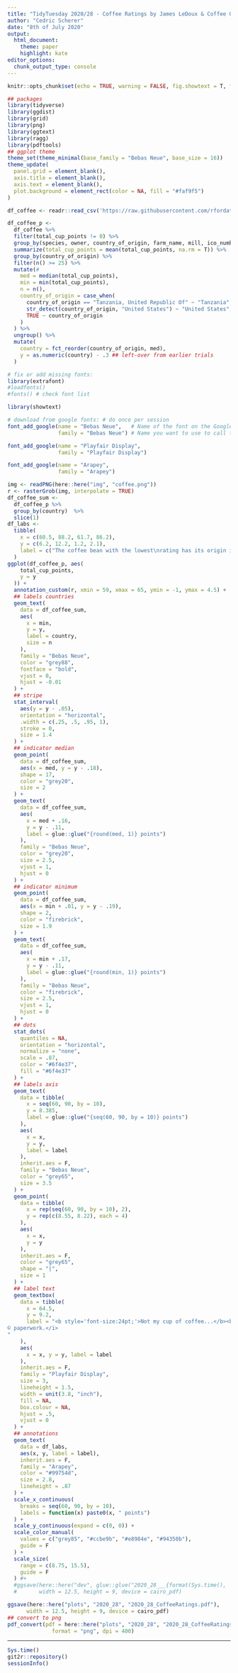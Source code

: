 ```yaml
---
title: "TidyTuesday 2020/28 - Coffee Ratings by James LeDoux & Coffee Quality Database"
author: "Cedric Scherer"
date: "8th of July 2020"
output:
  html_document:
    theme: paper
    highlight: kate
editor_options:
  chunk_output_type: console
---
```


```r
knitr::opts_chunk$set(echo = TRUE, warning = FALSE, fig.showtext = T, fig.retina = 1)
```

```r
## packages
library(tidyverse)
library(ggdist)
library(grid)
library(png)
library(ggtext)
library(ragg)
library(pdftools)
## ggplot theme
theme_set(theme_minimal(base_family = "Bebas Neue", base_size = 16))
theme_update(
  panel.grid = element_blank(),
  axis.title = element_blank(),
  axis.text = element_blank(),
  plot.background = element_rect(color = NA, fill = "#faf9f5")
)
```

```r
df_coffee <- readr::read_csv('https://raw.githubusercontent.com/rfordatascience/tidytuesday/master/data/2020/2020-07-07/coffee_ratings.csv')
```

```r
df_coffee_p <-
  df_coffee %>% 
  filter(total_cup_points != 0) %>% 
  group_by(species, owner, country_of_origin, farm_name, mill, ico_number, harvest_year, grading_date) %>% 
  summarize(total_cup_points = mean(total_cup_points, na.rm = T)) %>% 
  group_by(country_of_origin) %>%
  filter(n() >= 25) %>%
  mutate(#
    med = median(total_cup_points),
    min = min(total_cup_points),
    n = n(),
    country_of_origin = case_when(
      country_of_origin == "Tanzania, United Republic Of" ~ "Tanzania",
      str_detect(country_of_origin, "United States") ~ "United States",
      TRUE ~ country_of_origin
    )
  ) %>% 
  ungroup() %>% 
  mutate(
    country = fct_reorder(country_of_origin, med),
    y = as.numeric(country) - .3 ## left-over from earlier trials
  ) 
```

```r

# fix or add missing fonts:
library(extrafont)
#loadfonts()
#fonts() # check font list

library(showtext)

# download from google fonts: # do once per session
font_add_google(name = "Bebas Neue",   # Name of the font on the Google Fonts site
                family = "Bebas Neue") # Name you want to use to call the font

font_add_google(name = "Playfair Display",
                family = "Playfair Display")

font_add_google(name = "Arapey",
                family = "Arapey")


```



```r
img <- readPNG(here::here("img", "coffee.png"))
r <- rasterGrob(img, interpolate = TRUE)
df_coffee_sum <- 
  df_coffee_p %>% 
  group_by(country)  %>% 
  slice(1)
df_labs <-
  tibble(
    x = c(60.5, 88.2, 61.7, 86.2),
    y = c(6.2, 12.2, 1.2, 2.1),
    label = c("The coffee bean with the lowest\nrating has its origin in Guatemala.", "The best coffee—in\nterms of both median and\nmaximum rating—is shipped\nto you from Ethiopia!", "One bean from Nicaragua\ngot a bad rating, too.", "With 218 tested beans,\nMexico is the country with\nthe most reviews.")
  )
ggplot(df_coffee_p, aes(
    total_cup_points, 
    y = y
  )) + 
  annotation_custom(r, xmin = 59, xmax = 65, ymin = -1, ymax = 4.5) +
  ## labels countries
  geom_text(
    data = df_coffee_sum,
    aes(
      x = min, 
      y = y,
      label = country,
      size = n
    ),
    family = "Bebas Neue",
    color = "grey88",
    fontface = "bold",
    vjust = 0,
    hjust = -0.01
  ) +
  ## stripe
  stat_interval(
    aes(y = y - .05),
    orientation = "horizontal",
    .width = c(.25, .5, .95, 1),
    stroke = 0,
    size = 1.4
  ) +
  ## indicator median
  geom_point(
    data = df_coffee_sum,
    aes(x = med, y = y - .18),
    shape = 17,
    color = "grey20",
    size = 2
  ) + 
  geom_text(
    data = df_coffee_sum,
    aes(
      x = med + .16, 
      y = y - .11,
      label = glue::glue("{round(med, 1)} points") 
    ),
    family = "Bebas Neue",
    color = "grey20",
    size = 2.5,
    vjust = 1,
    hjust = 0
  ) +
  ## indicator minimum
  geom_point(
    data = df_coffee_sum,
    aes(x = min + .01, y = y - .19),
    shape = 2,
    color = "firebrick",
    size = 1.9
  ) + 
  geom_text(
    data = df_coffee_sum,
    aes(
      x = min + .17, 
      y = y - .11,
      label = glue::glue("{round(min, 1)} points") 
    ),
    family = "Bebas Neue",
    color = "firebrick",
    size = 2.5,
    vjust = 1,
    hjust = 0
  ) +
  ## dots
  stat_dots(
    quantiles = NA,
    orientation = "horizontal",
    normalize = "none",
    scale = .87,
    color = "#6f4e37",
    fill = "#6f4e37"
  ) +
  ## labels axis
  geom_text(
    data = tibble(
      x = seq(60, 90, by = 10),
      y = 8.385,
      label = glue::glue("{seq(60, 90, by = 10)} points")
    ),
    aes(
      x = x, 
      y = y,
      label = label
    ),
    inherit.aes = F,
    family = "Bebas Neue",
    color = "grey65",
    size = 3.5
  ) +
  geom_point(
    data = tibble(
      x = rep(seq(60, 90, by = 10), 2),
      y = rep(c(8.55, 8.22), each = 4)
    ),
    aes(
      x = x, 
      y = y
    ),
    inherit.aes = F,
    color = "grey65",
    shape = "|",
    size = 1
  ) +
  ## label text
  geom_textbox(
    data = tibble(
      x = 64.5,
      y = 9.2,
      label = "<b style='font-size:24pt;'>Not my cup of coffee...</b><br><br>Each dot depicts one coffee bean rated by Coffee Quality Institute's trained reviewers. In addition, the multiple interval stripes show where <b style='color:#6F2808;'>25%</b>, <b style='color:#CE711B;'>50%</b>, <b style='color:#AE9760;'> 95%</b>, and <b style='color:#A3A3A3;'>100%</b> of the beans fall along the rating gradient from 0 to 100 points. The rated coffee beans range from 59.8 points (Guatemala) to 89.9 (Ethiopia). Only countries of origin with 25 or more tested beans are shown. The red empty triangle marks the minimum rating, the black filled triangle indicates each country's median score.<br><br><i style='color:#99754d;'>Visualization by Cédric Scherer</i><br><i style='font-size:5pt;color:#99754d;'>Coffee stain: 
© paperwork.</i>
"
    ),
    aes(
      x = x, y = y, label = label
    ),
    inherit.aes = F,
    family = "Playfair Display",
    size = 3,
    lineheight = 1.5,
    width = unit(3.8, "inch"),
    fill = NA,
    box.colour = NA,
    hjust = .5,
    vjust = 0
  ) +
  ## annotations
  geom_text(
    data = df_labs,
    aes(x, y, label = label),
    inherit.aes = F,
    family = "Arapey",
    color = "#99754d",
    size = 2.8,
    lineheight = .87
  ) +
  scale_x_continuous(
    breaks = seq(60, 90, by = 10),
    labels = function(x) paste0(x, " points")
  ) +
  scale_y_continuous(expand = c(0, 0)) +
  scale_color_manual(
    values = c("grey85", "#ccbe9b", "#e8984e", "#94350b"),
    guide = F
  ) +
  scale_size(
    range = c(8.75, 15.5),
    guide = F
  ) #+
  #ggsave(here::here("dev", glue::glue("2020_28___{format(Sys.time(), '%Y%m%d_%H%M%S')}.pdf")), 
  #       width = 12.5, height = 9, device = cairo_pdf)
```

```r
ggsave(here::here("plots", "2020_28", "2020_28_CoffeeRatings.pdf"), 
      width = 12.5, height = 9, device = cairo_pdf)
## convert to png
pdf_convert(pdf = here::here("plots", "2020_28", "2020_28_CoffeeRatings.pdf"),
              format = "png", dpi = 400)
```

***

```r
Sys.time()
git2r::repository()
sessionInfo()
```